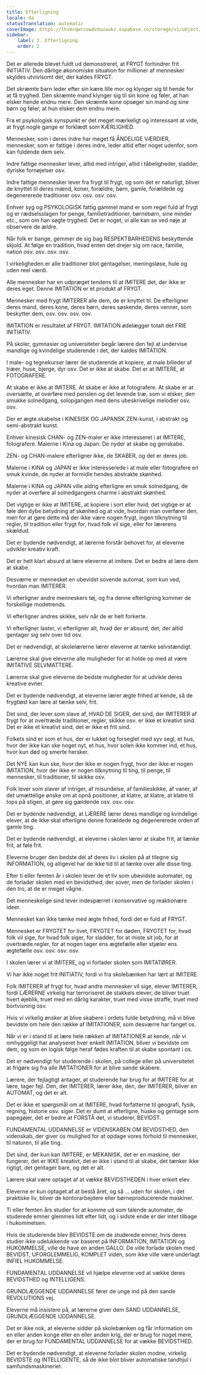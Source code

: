 ```yaml
---
title: Efterligning
locale: da
statusTranslation: automatic
coverImage: https://lhvmrqwrcowdvduuaukz.supabase.co/storage/v1/object/public/strapi-uploads/small_cover-educacion-fundamental.webp-2d51a7828a2b1309555be27f7e2a61a0.webp
sidebar:
    label: 2. Efterligning
    order: 2
---
```

Det er allerede blevet fuldt ud demonstreret, at FRYGT forhindrer frit INITIATIV. Den dårlige økonomiske situation for millioner af mennesker skyldes utvivlsomt det, der kaldes FRYGT.

Det skræmte barn leder efter sin kære lille mor og klynger sig til hende for at få tryghed. Den skræmte mand klynger sig til sin kone og føler, at han elsker hende endnu mere. Den skræmte kone opsøger sin mand og sine børn og føler, at hun elsker dem endnu mere.

Fra et psykologisk synspunkt er det meget mærkeligt og interessant at vide, at frygt nogle gange er forklædt som KÆRLIGHED.

Mennesker, som i deres indre har meget få ÅNDELIGE VÆRDIER, mennesker, som er fattige i deres indre, leder altid efter noget udenfor, som kan fuldende dem selv.

Indre fattige mennesker lever, altid med intriger, altid i tåbeligheder, sladder, dyriske fornøjelser osv.

Indre fattige mennesker lever fra frygt til frygt, og som det er naturligt, bliver de knyttet til deres mænd, koner, forældre, børn, gamle, forældede og degenererede traditioner osv. osv. osv. osv.

Enhver syg og PSYKOLOGISK fattig gammel mand er som regel fuld af frygt og er rædselsslagen for penge, familietraditioner, børnebørn, sine minder etc., som om han søgte tryghed. Det er noget, vi alle kan se ved nøje at observere de ældre.

Når folk er bange, gemmer de sig bag RESPEKTBARHEDENS beskyttende skjold. At følge en tradition, hvad enten det drejer sig om race, familie, nation osv. osv. osv. osv.

I virkeligheden er alle traditioner blot gentagelser, meningsløse, hule og uden reel værdi.

Alle mennesker har en udpræget tendens til at IMITERE det, der ikke er deres eget. Denne IMITATION er et produkt af FRYGT.

Mennesker med frygt IMITERER alle dem, de er knyttet til. De efterligner deres mand, deres kone, deres børn, deres søskende, deres venner, som beskytter dem, osv. osv. osv. osv.

IMITATION er resultatet af FRYGT. IMITATION ødelægger totalt det FRIE INITIATIV.

På skoler, gymnasier og universiteter begår lærere den fejl at undervise mandlige og kvindelige studerende i det, der kaldes IMITATION.

I male- og tegnekurser lærer de studerende at kopiere, at male billeder af træer, huse, bjerge, dyr osv. Det er ikke at skabe. Det er at IMITERE, at FOTOGRAFERE.

At skabe er ikke at IMITERE. At skabe er ikke at fotografere. At skabe er at oversætte, at overføre med penslen og det levende træ, som vi elsker, den smukke solnedgang, solopgangen med dens ubeskrivelige melodier osv. osv.

Der er ægte skabelse i KINESISK OG JAPANSK ZEN-kunst, i abstrakt og semi-abstrakt kunst.

Enhver kinesisk CHAN- og ZEN-maler er ikke interesseret i at IMITERE, fotografere. Malerne i Kina og Japan: De nyder at skabe og genskabe.

ZEN- og CHAN-malere efterligner ikke, de SKABER, og det er deres job.

Malerne i KINA og JAPAN er ikke interesserede i at male eller fotografere en smuk kvinde, de nyder at formidle hendes abstrakte skønhed.

Malerne i KINA og JAPAN ville aldrig efterligne en smuk solnedgang, de nyder at overføre al solnedgangens charme i abstrakt skønhed.

Det vigtige er ikke at IMITERE, at kopiere i sort eller hvid; det vigtige er at føle den dybe betydning af skønhed og at vide, hvordan man overfører den, men for at gøre dette må der ikke være nogen frygt, ingen tilknytning til regler, til tradition eller frygt for, hvad folk vil sige, eller for lærerens skældud.

Det er bydende nødvendigt, at lærerne forstår behovet for, at eleverne udvikler kreativ kraft.

Det er helt klart absurd at lære eleverne at imitere. Det er bedre at lære dem at skabe.

Desværre er mennesket en ubevidst sovende automat, som kun ved, hvordan man IMITERER.

Vi efterligner andre menneskers tøj, og fra denne efterligning kommer de forskellige modetrends.

Vi efterligner andres skikke, selv når de er helt forkerte.

Vi efterligner laster, vi efterligner alt, hvad der er absurd, det, der altid gentager sig selv over tid osv.

Det er nødvendigt, at skolelærerne lærer eleverne at tænke selvstændigt.

Lærerne skal give eleverne alle muligheder for at holde op med at være IMITATIVE SELVMATTERE.

Lærerne skal give eleverne de bedste muligheder for at udvikle deres kreative evner.

Det er bydende nødvendigt, at eleverne lærer ægte frihed at kende, så de frygtløst kan lære at tænke selv, frit.

Det sind, der lever som slave af, HVAD DE SIGER, det sind, der IMITERER af frygt for at overtræde traditioner, regler, skikke osv. er ikke et kreativt sind. Det er ikke et kreativt sind, det er ikke et frit sind.

Folkets sind er som et hus, der er lukket og forseglet med syv segl, et hus, hvor der ikke kan ske noget nyt, et hus, hvor solen ikke kommer ind, et hus, hvor kun død og smerte hersker.

Det NYE kan kun ske, hvor der ikke er nogen frygt, hvor der ikke er nogen IMITATION, hvor der ikke er nogen tilknytning til ting, til penge, til mennesker, til traditioner, til skikke osv.

Folk lever som slaver af intriger, af misundelse, af familieskikke, af vaner, af det umættelige ønske om at opnå positioner, at klatre, at klatre, at klatre til tops på stigen, at gøre sig gældende osv. osv. osv.

Det er bydende nødvendigt, at LÆRERE lærer deres mandlige og kvindelige elever, at de ikke skal efterligne denne forældede og degenererede orden af gamle ting.

Det er bydende nødvendigt, at eleverne i skolen lærer at skabe frit, at tænke frit, at føle frit.

Eleverne bruger den bedste del af deres liv i skolen på at tilegne sig INFORMATION, og alligevel har de ikke tid til at tænke over alle disse ting.

Efter ti eller femten år i skolen lever de et liv som ubevidste automater, og de forlader skolen med en bevidsthed, der sover, men de forlader skolen i den tro, at de er meget vågne.

Det menneskelige sind lever indespærret i konservative og reaktionære ideer.

Mennesket kan ikke tænke med ægte frihed, fordi det er fuld af FRYGT.

Mennesket er FRYGTET for livet, FRYGTET for døden, FRYGTET for, hvad folk vil sige, for hvad folk siger, for sladder, for at miste sit job, for at overtræde regler, for at nogen tager ens ægtefælle eller stjæler ens ægtefælle osv. osv. osv. osv.

I skolen lærer vi at IMITERE, og vi forlader skolen som IMITATØRER.

Vi har ikke noget frit INITIATIV, fordi vi fra skolebænken har lært at IMITERE.

Folk IMITERER af frygt for, hvad andre mennesker vil sige, elever IMITERER, fordi LÆRERNE virkelig har terroriseret de stakkels elever, de bliver truet hvert øjeblik, truet med en dårlig karakter, truet med visse straffe, truet med bortvisning osv.

Hvis vi virkelig ønsker at blive skabere i ordets fulde betydning, må vi blive bevidste om hele den række af IMITATIONER, som desværre har fanget os.

Når vi er i stand til at lære hele rækken af IMITATIONER at kende, når vi omhyggeligt har analyseret hver enkelt IMITATION, bliver vi bevidste om dem, og som en logisk følge heraf fødes kraften til at skabe spontant i os.

Det er nødvendigt for studerende i skolen, på college eller på universitetet at frigøre sig fra alle IMITATIONER for at blive sande skabere.

Lærere, der fejlagtigt antager, at studerende har brug for at IMITERE for at lære, tager fejl. Den, der IMITERER, lærer ikke, den, der IMITERER, bliver en AUTOMAT, og det er alt.

Det er ikke et spørgsmål om at IMITERE, hvad forfatterne til geografi, fysik, regning, historie osv. siger. Det er dumt at efterligne, huske og gentage som papegøjer, det er bedre at FORSTÅ det, vi studerer, BEVIDST.

FUNDAMENTAL UDDANNELSE er VIDENSKABEN OM BEVIDSTHED, den videnskab, der giver os mulighed for at opdage vores forhold til mennesker, til naturen, til alle ting.

Det sind, der kun kan IMITERE, er MEKANISK, det er en maskine, der fungerer, det er IKKE kreativt, det er ikke i stand til at skabe, det tænker ikke rigtigt, det gentager bare, og det er alt.

Lærere skal være optaget af at vække BEVIDSTHEDEN i hver enkelt elev.

Eleverne er kun optaget af at bestå året, og så ... uden for skolen, i det praktiske liv, bliver de kontorarbejdere eller børneproducerende maskiner.

Ti eller femten års studier for at komme ud som talende automater, de studerede emner glemmes lidt efter lidt, og i sidste ende er der intet tilbage i hukommelsen.

Hvis de studerende blev BEVIDSTE om de studerede emner, hvis deres studier ikke udelukkende var baseret på INFORMATION, IMITATION og HUKOMMELSE, ville de have en anden GALLO. De ville forlade skolen med BEVIDST, UFORGLEMMELIG, KOMPLET viden, som ikke ville være underlagt INFIEL HUKOMMELSE.

FUNDAMENTAL UDDANNELSE vil hjælpe eleverne ved at vække deres BEVIDSTHED og INTELLIGENS.

GRUNDLÆGGENDE UDDANNELSE fører de unge ind på den sande REVOLUTIONS vej.

Eleverne må insistere på, at lærerne giver dem SAND UDDANNELSE, GRUNDLÆGGENDE UDDANNELSE.

Det er ikke nok, at eleverne sidder på skolebænken og får information om en eller anden konge eller en eller anden krig, der er brug for noget mere, der er brug for FUNDAMENTAL UDDANNELSE for at vække BEVIDSTHED.

Det er bydende nødvendigt, at eleverne forlader skolen modne, virkelig BEVIDSTE og INTELLIGENTE, så de ikke blot bliver automatiske tandhjul i samfundsmaskineriet.
